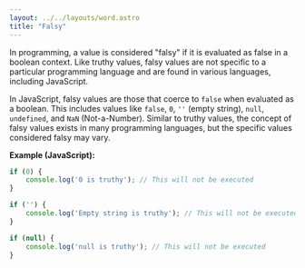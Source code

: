 ```yaml
---
layout: ../../layouts/word.astro
title: "Falsy"
---
```

In programming, a value is considered "falsy" if it is evaluated as false in a boolean context. Like truthy values, falsy values are not specific to a particular programming language and are found in various languages, including JavaScript.

In JavaScript, falsy values are those that coerce to `false` when evaluated as a boolean. This includes values like `false`, `0`, `''` (empty string), `null`, `undefined`, and `NaN` (Not-a-Number). Similar to truthy values, the concept of falsy values exists in many programming languages, but the specific values considered falsy may vary.

**Example (JavaScript):**
```javascript
if (0) {
    console.log('0 is truthy'); // This will not be executed
}

if ('') {
    console.log('Empty string is truthy'); // This will not be executed
}

if (null) {
    console.log('null is truthy'); // This will not be executed
}
```